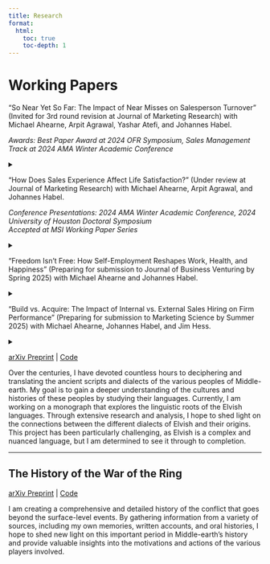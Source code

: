 ```yaml
---
title: Research
format: 
  html:
    toc: true
    toc-depth: 1
---
```


# Working Papers

"So Near Yet So Far: The Impact of Near Misses on Salesperson Turnover" (Invited for 3rd round revision at Journal of Marketing Research)
with Michael Ahearne, Arpit Agrawal, Yashar Atefi, and Johannes Habel.

*Awards: Best Paper Award at 2024 OFR Symposium, Sales Management Track at 2024 AMA Winter Academic Conference*

<details>
<summary></summary>

The role of sales is unique within organizations, marked by its high-profile nature and objective performance metrics. Meeting sales targets is vitally important for salespeople, and failure to do so can lead to significant frustration. It is well-established that quota attainment is a key factor influencing a salesperson's decision to quit. Research consistently shows that the lower the quota attainment, the higher the likelihood of the salesperson quitting. However, our study offers a new perspective and adds a subtle complexity to this understanding. Drawing from the concept of counterfactual thinking, we propose that salespeople who narrowly miss sales targets are more likely to quit, even if they are generally high performers. We examine this with two studies: 1) a panel dataset of over 2,900 retail salespeople and 2) cross-industry data on over 25,000 salespeople. Our results confirm that repeated quota near misses cause turnover and reveal three sources of heterogeneity: the effect of quota near misses on turnover increases with higher variable pay percentage and decreases with higher maximum possible pay and higher group performance diversity. Our findings extend sales force turnover theory and provide actionable implications for managers who aim at reducing turnover.
</details>

"How Does Sales Experience Affect Life Satisfaction?" (Under review at Journal of Marketing Research)
with Michael Ahearne, Arpit Agrawal, and Johannes Habel.

*Conference Presentations: 2024 AMA Winter Academic Conference, 2024 University of Houston Doctoral Symposium*  
*Accepted at MSI Working Paper Series*

<details>
<summary></summary>

Business-to-business (B2B) sales is perhaps the most ambivalent career the marketing discipline offers, entailing extreme advantages and disadvantages that might change individuals' lives for the better or worse. Thus, it is unclear how experience in a B2B sales role impacts an individual's life satisfaction, a terminal outcome of utmost importance given our pursuit of better marketing for a better world. We test this effect in three studies including cross-sectional data of 64,090 individuals, longitudinal panel data of over 12,500 individuals, and qualitative interviews with salespeople. Interestingly, we find that having experience in a B2B sales role on average enhances life satisfaction. This is because sales experience equips individuals with distinct interpersonal skills that they use to find greater satisfaction outside the work context, such as helping others, enforcing own interests, and building social relationships. The effect of sales experience on life satisfaction is more positive for individuals with a plastic personality, who are more likely to gain and transfer skills. Thereby, this study adds a neglected antecedent to life satisfaction theory and offers actionable implications for managers and educators on improving life satisfaction within organizations and society at large.
</details>

"Freedom Isn't Free: How Self-Employment Reshapes Work, Health, and Happiness" (Preparing for submission to Journal of Business Venturing by Spring 2025)
with Michael Ahearne and Johannes Habel.

<details>
<summary></summary>

Self-employment represents a fundamental trade-off between autonomy and personal well-being, yet its impact on individuals' lives remains incompletely understood. This research examines three critical questions: (1) How does transitioning to self-employment affect key life outcomes including income, work hours, life satisfaction, job satisfaction, health satisfaction, and leisure time? (2) How do individual characteristics—specifically gender and age—moderate these relationships? (3) How does business size influence the trade-offs between economic success and personal well-being in self-employment? Using longitudinal data from the German Socio-Economic Panel (SOEP) tracking over 92,000 individuals. Our findings reveal that self-employment improves job satisfaction and life satisfaction but creates significant trade-offs, particularly around work hours, leisure time, and health. The effects are strongly moderated by gender – with men experiencing higher income gains but worse health outcomes, while women achieve better work-life balance at the cost of lower earnings. Age and business size further moderate these relationships, with older entrepreneurs and those managing smaller ventures better able to preserve work-life balance. These results enhance our understanding of how entrepreneurship shapes individual well-being and highlight important boundary conditions around gender, age, and organizational context. The findings have implications for theories of occupational choice and work-life balance, while offering practical insights for potential entrepreneurs and policymakers.
</details>

"Build vs. Acquire: The Impact of Internal vs. External Sales Hiring on Firm Performance" (Preparing for submission to Marketing Science by Summer 2025)
with Michael Ahearne, Johannes Habel, and Jim Hess.

<details>
<summary></summary>

In business-to-business (B2B) sales, firms face critical decisions about salesforce compensation and skill development that significantly impact performance. This paper examines two key questions: (1) What are the performance implications of hiring salespeople internally versus externally? And (2) Among the salespeople hired internally versus externally who are like to stay longer with the firm? We develop an analytical model that captures the key trade-offs in these decisions and test it using a unique dataset of 40 companies. For hiring source decisions, we show that while internal hires initially outperform due to firm-specific knowledge, external hires exhibit steeper learning curves and may eventually match or exceed internal hire performance. Our empirical analysis validates these theoretical predictions and quantifies the magnitude of these effects across different industry contexts. The findings provide actionable insights for sales managers making hiring decisions under uncertainty, while contributing to theories of salesforce management and human capital development.
</details>

<a href="https://arxiv.org/abs/2210.07278" target="_blank">arXiv Preprint</a> | <a href="https://github.com/marvinschmitt/MetaUncertaintyPaper" target="_blank">Code</a><br>

Over the centuries, I have devoted countless hours to deciphering and translating the ancient scripts and dialects of the various peoples of Middle-earth. My goal is to gain a deeper understanding of the cultures and histories of these peoples by studying their languages. Currently, I am working on a monograph that explores the linguistic roots of the Elvish languages. Through extensive research and analysis, I hope to shed light on the connections between the different dialects of Elvish and their origins. This project has been particularly challenging, as Elvish is a complex and nuanced language, but I am determined to see it through to completion.

----

## The History of the War of the Ring

<a href="https://arxiv.org/abs/2112.08866" target="_blank">arXiv Preprint</a> | <a href="https://github.com/marvinschmitt/ModelMisspecificationBF" target="_blank">Code</a><br>

I am creating a comprehensive and detailed history of the conflict that goes beyond the surface-level events. By gathering information from a variety of sources, including my own memories, written accounts, and oral histories, I hope to shed new light on this important period in Middle-earth's history and provide valuable insights into the motivations and actions of the various players involved.


